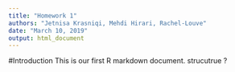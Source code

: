 ```yaml
---
title: "Homework 1"
authors: "Jetnisa Krasniqi, Mehdi Hirari, Rachel-Louve"
date: "March 10, 2019"
output: html_document
---
```


#Introduction
This is our first R markdown document. strucutrue ? 